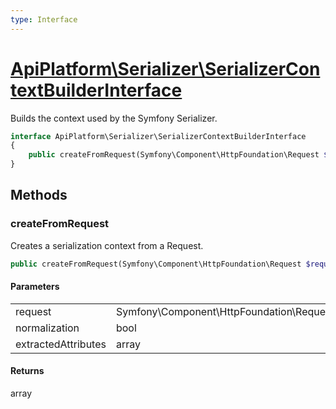 ```yaml
---
type: Interface
---
```


# [ApiPlatform\Serializer\SerializerContextBuilderInterface](/docs/vmain/reference/Serializer/SerializerContextBuilderInterface)

Builds the context used by the Symfony Serializer.


```php
interface ApiPlatform\Serializer\SerializerContextBuilderInterface
{
    public createFromRequest(Symfony\Component\HttpFoundation\Request $request, bool $normalization, null|array $extractedAttributes): array
}
```
## Methods

### createFromRequest

Creates a serialization context from a Request.

```php
public createFromRequest(Symfony\Component\HttpFoundation\Request $request, bool $normalization, null|array $extractedAttributes): array
```

#### Parameters

<table><tbody>
<tr><td>request</td><td>Symfony\Component\HttpFoundation\Request</td><td></td></tr><tr><td>normalization</td><td>bool</td><td></td></tr><tr><td>extractedAttributes</td><td>array</td><td></td></tr>
</tbody>
</table>

#### Returns

array
